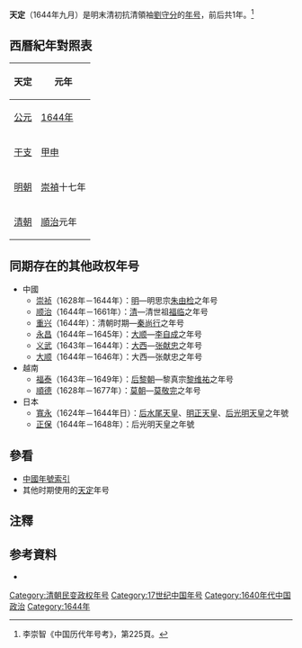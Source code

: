 {{Eranamebox|年号=天定
|起讫时间= [[1644年|1644年]]九月
|政权= 
|帝王= 劉守分
|历时= 1年
|timeline= <timeline>
ImageSize  = width:200 height:50
PlotArea   = width:180 height:30 left:10 bottom:20
TimeAxis   = orientation:horizontal
DateFormat = yyyy
Period     = from:1368 till:1644
AlignBars  = early
ScaleMajor = increment:60 start:1368
Colors =
  id:canvas value:rgb(1,1,0.85)
BackgroundColors = canvas:canvas
PlotData =
  width:15 color:black
  bar:era from:start till:end
  bar:era from:1644 till:1644 color:red
</timeline>
|说明= <span style="color: red">天定</span>在'''明朝'''时期的位置。
}}
'''天定'''（1644年九月）是明末清初抗清領袖[[劉守分|劉守分]]的[[年号|年号]]，前后共1年。<ref>李崇智《中国历代年号考》，第225頁。</ref>

==西曆紀年對照表==
{| class="wikitable"  style="text-align:center;"
!天定!!元年
|-
![[公元|公元]]
|[[1644年|1644年]]
|-
![[干支|干支]]
|[[甲申|甲申]]
|-
![[明朝|明朝]]
|[[崇禎|崇禎]]十七年
|-
![[清朝|清朝]]
|[[順治|順治]]元年
|}

==同期存在的其他政权年号==
*中國
**[[崇祯|崇祯]]（1628年－1644年）：[[明朝|明]]—明思宗[[崇禎帝|朱由检]]之年号
**[[顺治|顺治]]（1644年－1661年）：[[清朝|清]]—清世祖[[顺治帝|福临]]之年号 
**[[重兴_(秦尚行)|重兴]]（1644年）：清朝时期—[[秦尚行|秦尚行]]之年号
**[[永昌_(大順)|永昌]]（1644年－1645年）：[[大順_(政權)|大顺]]—[[李自成|李自成]]之年号
**[[义武|义武]]（1643年－1644年）：[[大西|大西]]—[[张献忠|张献忠]]之年号
**[[大顺_(大西)|大顺]]（1644年－1646年）：大西—张献忠之年号
*越南
**[[福泰|福泰]]（1643年－1649年）：[[后黎朝|后黎朝]]—黎真宗[[黎真宗|黎维祐]]之年号
**[[顺德_(越南)|順德]]（1628年－1677年）：[[莫朝|莫朝]]—[[莫敬宇|莫敬完]]之年号
*日本
**[[寬永|寬永]]（1624年－1644年日）：[[后水尾天皇|后水尾天皇]]、[[明正天皇|明正天皇]]、[[后光明天皇|后光明天皇]]之年號
**[[正保|正保]]（1644年－1648年）：后光明天皇之年號

==參看==
*[[中国年号列表#清朝|中國年號索引]]
*其他时期使用的[[天定|天定]]年号

==注釋==
{{Reflist}}

==参考資料==
*{{Cite book|author=[[李崇智|李崇智]]|title=中國歷代年號考|date=2004-12|publisher=中華書局|isbn=7101025129}}

{{清朝年號}}

[[Category:清朝民变政权年号|Category:清朝民变政权年号]]
[[Category:17世纪中国年号|Category:17世纪中国年号]]
[[Category:1640年代中国政治|Category:1640年代中国政治]]
[[Category:1644年|Category:1644年]]